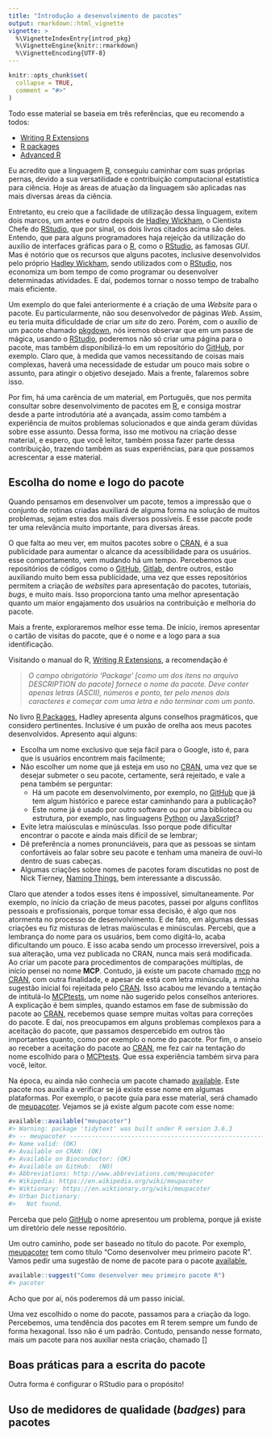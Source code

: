 ```yaml
---
title: "Introdução a desenvolvimento de pacotes"
output: rmarkdown::html_vignette
vignette: >
  %\VignetteIndexEntry{introd_pkg}
  %\VignetteEngine{knitr::rmarkdown}
  %\VignetteEncoding{UTF-8}
---
```


```r
knitr::opts_chunk$set(
  collapse = TRUE,
  comment = "#>"
)
```

Todo esse material se baseia em três referências, que eu recomendo a todos:

* [Writing R Extensions](https://cran.r-project.org/doc/manuals/r-devel/R-exts.html#Creating-R-packages)
* [R packages](https://r-pkgs.org/index.html)
* [Advanced R](https://adv-r.hadley.nz/)

Eu acredito que a linguagem [R](http://r-project.org), conseguiu caminhar com suas próprias pernas, devido a sua versatilidade e contribuição computacional estatística para ciência. Hoje as áreas de atuação da linguagem são aplicadas nas mais diversas áreas da ciência. 

Entretanto, eu creio que a facilidade de utilização dessa linguagem, exitem dois marcos, um antes e outro depois de [Hadley Wickham](http://hadley.nz/), o Cientista Chefe do [RStudio](http://rstudio.com), que por sinal, os dois livros citados acima são deles. Entendo, que para alguns programadores haja rejeição da utilização do auxílio de interfaces gráficas para o [R](http://r-project.org), como o [RStudio](http://rstudio.com), as famosas *GUI*. Mas é notório que os recursos que alguns pacotes, inclusive desenvolvidos pelo próprio [Hadley Wickham](http://hadley.nz/), sendo utilizados com o [RStudio](http://rstudio.com), nos economiza um bom tempo de como programar ou desenvolver determinadas atividades. E daí, podemos tornar o nosso tempo de trabalho mais eficiente. 

Um exemplo do que falei anteriormente é a criação de uma *Website* para o pacote. Eu particularmente, não sou desenvolvedor de páginas *Web*. Assim, eu teria muita dificuldade de criar um *site* do zero. Porém, com o auxílio de um pacote chamado [pkgdown](pkgdown.r-lib.org), nós iremos observar que em um passe de mágica, usando o [RStudio](http://rstudio.com), poderemos não só criar uma página para o pacote, mas também disponíbilizá-lo em um repositório do [GitHub](https://github.com), por exemplo. Claro que, à medida que vamos necessitando de coisas mais complexas, haverá uma necessidade de estudar um pouco mais sobre o assunto, para atingir o objetivo desejado. Mais a frente, falaremos sobre isso.

Por fim, há uma carência de um material, em Português, que nos permita consultar sobre desenvolvimento de pacotes em [R](http://r-project.org), e consiga mostrar desde a parte introdutória até a avançada, assim como também a experiência de muitos problemas solucionados e que ainda geram dúvidas sobre esse assunto. Dessa forma, isso me motivou na criação desse material, e espero, que você leitor, também possa fazer parte dessa contribuição, trazendo também as suas experiências, para que possamos acrescentar a esse material.

## Escolha do nome e logo do pacote

Quando pensamos em desenvolver um pacote, temos a impressão que o conjunto de rotinas criadas auxiliará de alguma forma na solução de muitos problemas, sejam estes dos mais diversos possíveis. E esse pacote pode ter uma relevância muito importante, para diversas áreas.

O que falta ao meu ver, em muitos pacotes sobre o [CRAN](CRAN.r-project.org/), é a sua publicidade para aumentar o alcance da acessibilidade para os usuários. esse comportamento, vem mudando há um tempo. Percebemos que repositórios de códigos como o [GitHub](https://github.com/), [Gitlab](https://about.gitlab.com/), dentre outros, estão auxiliando muito bem essa publicidade, uma vez que esses repositórios permitem a criação de *websites* para apresentação do pacotes, tutoriais, *bugs*, e muito mais. Isso proporciona tanto uma melhor apresentação quanto um maior engajamento dos usuários na contribuição e melhoria do pacote.

Mais a frente, exploraremos melhor esse tema. De início, iremos apresentar o cartão de visitas do pacote, que é o nome e a logo para a sua identificação. 

Visitando o manual do R, [Writing R Extensions](https://cran.r-project.org/doc/manuals/r-devel/R-exts.html#Creating-R-packages), a recomendação é

<blockquote>
  <p>
    <em>
O campo obrigatório ‘Package’ [como um dos itens no arquivo *DESCRIPTION* do pacote] fornece o nome do pacote. Deve conter apenas letras (ASCII), números e ponto, ter pelo menos dois caracteres e começar com uma letra e não terminar com um ponto.
    </em>
  </p>
</blockquote>
<!--
<blockquote>
  <p>
    <em>
      The mandatory ‘Package’ field gives the name of the package. This should contain only (ASCII) letters, numbers and dot, have at least two characters and start with a letter and not end in a dot.
    </em>
  </p>
</blockquote>
-->

No livro [R Packages](https://r-pkgs.org/description.html), Hadley apresenta alguns conselhos pragmáticos, que considero pertinentes. Inclusive é um puxão de orelha aos meus pacotes desenvolvidos. Apresento aqui alguns:

* Escolha um nome exclusivo que seja fácil para o Google, isto é, para que is usuários encontrem mais facilmente;
* Não escolher um nome que já esteja em uso no [CRAN](http://cran.r-project.org), uma vez que se desejar submeter o seu pacote, certamente, será rejeitado, e vale a pena também se perguntar:
  * Há um pacote em desenvolvimento, por exemplo, no [GitHub](https://github.com/) que já tem algum histórico e parece estar caminhando para a publicação?
  * Este nome já é usado por outro software ou por uma biblioteca ou estrutura, por exemplo, nas linguagens [Python](https://www.python.org/) ou [JavaScript](https://www.javascript.com/)?
* Evite letra maiúsculas e minúsculas. Isso porque pode dificultar encontrar o pacote e ainda mais difícil de se lembrar;
* Dê preferência a nomes pronunciáveis, para que as pessoas se sintam confortáveis ao falar sobre seu pacote e tenham uma maneira de ouvi-lo dentro de suas cabeças.
* Algumas criações sobre nomes de pacotes foram discutidas no post de Nick Tierney, [Naming Things](https://www.njtierney.com/post/2018/06/20/naming-things/), bem interessante a discussão.



Claro que atender a todos esses itens é impossível, simultaneamente. Por exemplo, no início da criação de meus pacotes, passei por alguns conflitos pessoais e profissionais, porque tomar essa decisão, é algo que nos atormenta no processo de desenvolvimento. E de fato, em algumas dessas criações eu fiz misturas de letras maiúsculas e minúsculas. Percebi, que a lembrança do nome para os usuários, bem como digitá-lo, acaba dificultando um pouco. E isso acaba sendo um processo irreversível, pois a sua alteração, uma vez publicada no CRAN, nunca mais será modificada. Ao criar um pacote para procedimentos de comparações múltiplas, de início pensei no nome **MCP**. Contudo, já existe um pacote chamado [mcp](https://lindeloev.github.io/mcp/) no [CRAN](http://cran.r-project.org), com outra finalidade, e apesar de está com letra minúscula, a minha sugestão inicial foi rejeitada pelo [CRAN](http://cran.r-project.org). Isso acabou me levando a tentação de intitulá-lo [MCPtests](https://github.com/bendeivide/MCPtests), um nome não sugerido pelos conselhos anteriores. A explicação é bem simples, quando estamos em fase de submissão do pacote ao [CRAN](http://cran.r-project.org), recebemos quase sempre muitas voltas para correções do pacote. E daí, nos preocupamos em alguns problemas complexos para a aceitação do pacote, que passamos despercebido em outros tão importantes quanto, como por exemplo o nome do pacote. Por fim, o anseio ao receber a aceitação do pacote ao [CRAN](http://cran.r-project.org), me fez cair na tentação do nome escolhido para o [MCPtests](https://github.com/bendeivide/MCPtests). Que essa experiência também sirva para você, leitor.

Na época, eu ainda não conhecia um pacote chamado [available](https://github.com/r-lib/available). Este pacote nos auxilia a verificar se já existe esse nome em algumas plataformas. Por exemplo, o pacote guia para esse material, será chamado de [meupacoter](https://bendeivide.github.io/meupacoter/). Vejamos se já existe algum pacote com esse nome:
```r
available::available("meupacoter")
#> Warning: package 'tidytext' was built under R version 3.6.3
#> -- meupacoter ----------------------------------------------------------------
#> Name valid: (OK)
#> Available on CRAN: (OK)
#> Available on Bioconductor: (OK)
#> Available on GitHub:  (NO)
#> Abbreviations: http://www.abbreviations.com/meupacoter
#> Wikipedia: https://en.wikipedia.org/wiki/meupacoter
#> Wiktionary: https://en.wiktionary.org/wiki/meupacoter
#> Urban Dictionary:
#>   Not found.
```
Perceba que pelo [GitHub](https://github.com/) o nome apresentou um problema, porque já existe um diretório dele nesse repositório. 

Um outro caminho, pode ser baseado no título do pacote. Por exemplo, [meupacoter](https://bendeivide.github.io/meupacoter/) tem como título "Como desenvolver meu primeiro pacote R". Vamos pedir uma sugestão de nome de pacote para o pacote [available](https://github.com/r-lib/available),

```r
available::suggest("Como desenvolver meu primeiro pacote R")
#> pacoter
```

Acho que por aí, nós poderemos dá um passo inicial.

Uma vez escolhido o nome do pacote, passamos para a criação da logo. Percebemos, uma tendência dos pacotes em R terem sempre um fundo de forma hexagonal. Isso não é um padrão. Contudo, pensando nesse formato, mais um pacote para nos auxiliar nesta criação, chamado [] 



## Boas práticas para a escrita do pacote

<!--
Pacotes a estudar:
- goodpractice => goodpractice::gp()
- styler > RStudio > Addins > Style active package (todo o pacote)
- styler > RStudio > Addins > Style active file (Uma função selecionada)

- lintr

https://google.github.io/styleguide/Rguide.html
https://style.tidyverse.org/
-->

Outra forma é configurar o RStudio para o propósito!

## Uso de medidores de qualidade (*badges*) para pacotes

<!--
covr
travis
coverage
-->




